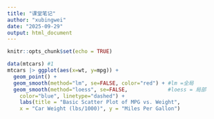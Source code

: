 ```yaml
---
title: "课堂笔记"
author: "xubingwei"
date: "2025-09-29"
output: html_document
---
```


```r
knitr::opts_chunk$set(echo = TRUE)
```

```r
data(mtcars) #1 
mtcars |> ggplot(aes(x=wt, y=mpg)) + 
  geom_point() + 
  geom_smooth(method="lm", se=FALSE, color="red") + #lm =全局
  geom_smooth(method="loess", se=FALSE,             #loess = 局部
    color="blue", linetype="dashed") +
    labs(title = "Basic Scatter Plot of MPG vs. Weight",
    x = "Car Weight (lbs/1000)", y = "Miles Per Gallon")
```

